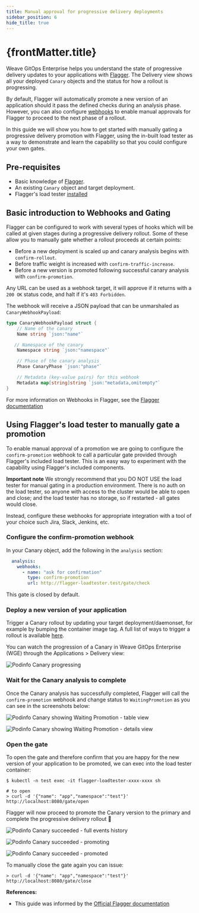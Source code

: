 ```yaml
---
title: Manual approval for progressive delivery deployments
sidebar_position: 6
hide_title: true
---
```



<h1>
  {frontMatter.title} <TierLabel tiers="Enterprise" />
</h1>

Weave GitOps Enterprise helps you understand the state of progressive delivery 
updates to your applications with [Flagger](https://flagger.app). The Delivery 
view shows all your deployed `Canary` objects and the status for how a rollout 
is progressing. 

By default, Flagger will automatically promote a new version of an application 
should it pass the defined checks during an analysis phase. However, you can 
also configure [webhooks](https://docs.flagger.app/usage/webhooks) to enable 
manual approvals for Flagger to proceed to the next phase of a rollout.

In this guide we will show you how to get started with manually gating a 
progressive delivery promotion with Flagger, using the in-built load tester as 
a way to demonstrate and learn the capability so that you could configure 
your own gates.

## Pre-requisites
- Basic knowledge of [Flagger](https://flagger.app).
- An existing `Canary` object and target deployment.
- Flagger's load tester [installed](https://docs.flagger.app/usage/webhooks#load-testing)

## Basic introduction to Webhooks and Gating
Flagger can be configured to work with several types of hooks which will be called at 
given stages during a progressive delivery rollout. Some of these allow you to manually 
gate whether a rollout proceeds at certain points:
- Before a new deployment is scaled up and canary analysis begins with `confirm-rollout`. 
- Before traffic weight is increased with `confirm-traffic-increase`.
- Before a new version is promoted following successful canary analysis with `confirm-promotion`.

Any URL can be used as a webhook target, it will approve if it returns with a
`200 OK` status code, and halt if it's `403 Forbidden`.

The webhook will receive a JSON payload that can be unmarshaled as
`CanaryWebhookPayload`:

```go
type CanaryWebhookPayload struct {
	// Name of the canary
	Name string `json:"name"`

	// Namespace of the canary
	Namespace string `json:"namespace"`

	// Phase of the canary analysis
	Phase CanaryPhase `json:"phase"`

	// Metadata (key-value pairs) for this webhook
	Metadata map[string]string `json:"metadata,omitempty"`
}
```

For more information on Webhooks in Flagger, see the 
[Flagger documentation](https://docs.flagger.app/usage/webhooks)


## Using Flagger's load tester to manually gate a promotion
To enable manual approval of a promotion we are going to configure the 
`confirm-promotion` webhook to call a particular gate provided through 
Flagger's included load tester. This is an easy way to experiment with 
the capability using Flagger's included components. 

**Important note**
We strongly recommend that you DO NOT USE the load tester for manual gating 
in a production environment. There is no auth on the load tester, so 
anyone with access to the cluster would be able to open and close; and 
the load tester has no storage, so if restarted - all gates would close. 

Instead, configure these webhooks for appropriate integration with a 
tool of your choice such Jira, Slack, Jenkins, etc.

### Configure the confirm-promotion webhook
In your Canary object, add the following in the `analysis` section:

```yaml
  analysis:
    webhooks:
      - name: "ask for confirmation"
        type: confirm-promotion
        url: http://flagger-loadtester.test/gate/check
```

This gate is closed by default.

### Deploy a new version of your application
Trigger a Canary rollout by updating your target deployment/daemonset, for 
example by bumping the container image tag. A full list of ways to trigger 
a rollout is available 
[here](https://docs.flagger.app/faq#how-to-retry-a-failed-release).

You can watch the progression of a Canary in Weave GitOps Enterprise (WGE) 
through the Applications > Delivery view:

![Podinfo Canary progressing](/img/pd-table-progressing.png)


### Wait for the Canary analysis to complete
Once the Canary analysis has successfully completed, Flagger will call the 
`confirm-promotion` webhook and change status to `WaitingPromotion` as you 
can see in the screenshots below:

![Podinfo Canary showing Waiting Promotion - table view](/img/pd-table-waiting.png)

![Podinfo Canary showing Waiting Promotion - details view](/img/pd-details-waiting.png)

### Open the gate
To open the gate and therefore confirm that you are happy for the new 
version of your application to be promoted, we can exec into the load tester 
container:

```
$ kubectl -n test exec -it flagger-loadtester-xxxx-xxxx sh

# to open
> curl -d '{"name": "app","namespace":"test"}' http://localhost:8080/gate/open
```

Flagger will now proceed to promote the Canary version to the primary and 
complete the progressive delivery rollout :tada:

![Podinfo Canary succeeded - full events history](/img/pd-events-gate-passed.png)

![Podinfo Canary succeeded - promoting](/img/pd-table-promoting.png)

![Podinfo Canary succeeded - promoted](/img/pd-table-succeeded.png)


To manually close the gate again you can issue:

```
> curl -d '{"name": "app","namespace":"test"}' http://localhost:8080/gate/close
```

**References:**

* This guide was informed by the 
[Official Flagger documentation](https://docs.flagger.app/usage/webhooks#manual-gating)
